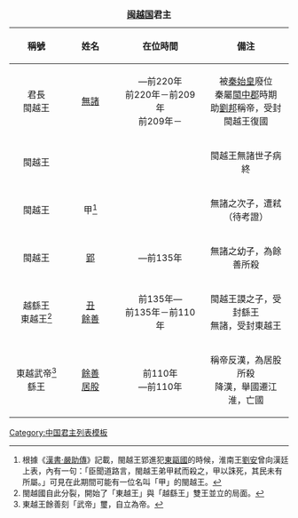 {| class="wikitable"
|+'''[[闽越国]]君主'''    {{ed|中国君主列表/闽越国}} 
|-
!width="150" align="center"|稱號
!width="150" align="center"|姓名
!width="250" align="center"|在位時間
!width="250" align="center"|備注
|-align="center"
| 君長<br>閩越王
| [[無諸]]  
| {{fact|前232年|time=2014-2-23}}—前220年<br>前220年－前209年<br>前209年－{{fact|前192年|time=2014-2-23}}   
| 被[[秦始皇]]廢位<br>秦屬[[閩中郡]]時期<br>助[[劉邦]]稱帝，受封閩越王復國  
|-align="center"
| 閩越王
| {{fact|謨|}}
|{{fact|前191年–前164年|}}
| 閩越王無諸世子病終
|-align="center"
| 閩越王 
| 甲<ref>根據《[[s:漢書/卷064上|漢書·嚴助傳]]》記載，閩越王郢進犯[[東甌|東甌國]]的時候，淮南王[[劉安]]曾向漢廷上表，內有一句：「臣聞道路言，閩越王弟甲弒而殺之，甲以誅死，其民未有所屬。」可見在此期間可能有一位名叫「甲」的閩越王。</ref>
| {{fact|前163年—前155年|time=2014-2-23}}
| 無諸之次子，遭弒（待考證）
|-align="center"
| 閩越王
| [[郢 (閩越國王)|郢]] 
| {{fact|前155年|time=2014-2-23}}—前135年 
| 無諸之幼子，為餘善所殺
|-align="center"
| 越繇王<br>東越王<ref>閩越國自此分裂，開始了「東越王」與「越繇王」雙王並立的局面。</ref> 
| [[丑 (繇王)|丑]]<br>[[餘善]] 
| 前135年—{{fact|前120年|time=2014-2-23}}<br>前135年－前110年
| 閩越王謨之子，受封繇王<br>無諸，受封東越王
|-align="center"
| 東越武帝<ref>東越王餘善刻「武帝」璽，自立為帝。</ref><br>繇王 
| [[餘善]]<br>[[居股]] 
| 前110年<br>{{fact|前120年|time=2014-2-23}}—前110年
| 稱帝反漢，為居股所殺<br>降漢，舉國遷江淮，亡國
|}
<div class="references-small">
<references />
</div>
<noinclude>[[Category:中国君主列表模板]]</noinclude>